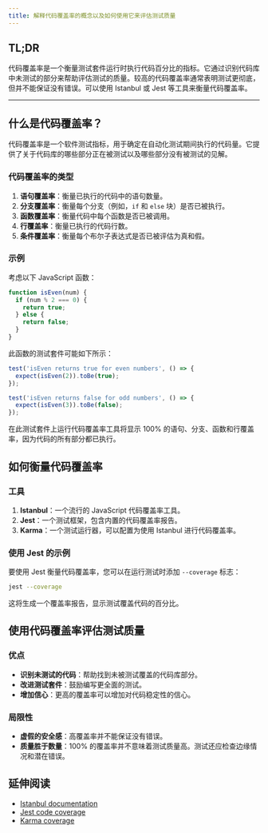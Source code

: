 ```yaml
---
title: 解释代码覆盖率的概念以及如何使用它来评估测试质量
---
```


## TL;DR

代码覆盖率是一个衡量测试套件运行时执行代码百分比的指标。它通过识别代码库中未测试的部分来帮助评估测试的质量。较高的代码覆盖率通常表明测试更彻底，但并不能保证没有错误。可以使用 Istanbul 或 Jest 等工具来衡量代码覆盖率。

***

## 什么是代码覆盖率？

代码覆盖率是一个软件测试指标，用于确定在自动化测试期间执行的代码量。它提供了关于代码库的哪些部分正在被测试以及哪些部分没有被测试的见解。

### 代码覆盖率的类型

1. **语句覆盖率**：衡量已执行的代码中的语句数量。
2. **分支覆盖率**：衡量每个分支（例如，`if` 和 `else` 块）是否已被执行。
3. **函数覆盖率**：衡量代码中每个函数是否已被调用。
4. **行覆盖率**：衡量已执行的代码行数。
5. **条件覆盖率**：衡量每个布尔子表达式是否已被评估为真和假。

### 示例

考虑以下 JavaScript 函数：

```js
function isEven(num) {
  if (num % 2 === 0) {
    return true;
  } else {
    return false;
  }
}
```

此函数的测试套件可能如下所示：

```js
test('isEven returns true for even numbers', () => {
  expect(isEven(2)).toBe(true);
});

test('isEven returns false for odd numbers', () => {
  expect(isEven(3)).toBe(false);
});
```

在此测试套件上运行代码覆盖率工具将显示 100% 的语句、分支、函数和行覆盖率，因为代码的所有部分都已执行。

## 如何衡量代码覆盖率

### 工具

1. **Istanbul**：一个流行的 JavaScript 代码覆盖率工具。
2. **Jest**：一个测试框架，包含内置的代码覆盖率报告。
3. **Karma**：一个测试运行器，可以配置为使用 Istanbul 进行代码覆盖率。

### 使用 Jest 的示例

要使用 Jest 衡量代码覆盖率，您可以在运行测试时添加 `--coverage` 标志：

```bash
jest --coverage
```

这将生成一个覆盖率报告，显示测试覆盖代码的百分比。

## 使用代码覆盖率评估测试质量

### 优点

* **识别未测试的代码**：帮助找到未被测试覆盖的代码库部分。
* **改进测试套件**：鼓励编写更全面的测试。
* **增加信心**：更高的覆盖率可以增加对代码稳定性的信心。

### 局限性

* **虚假的安全感**：高覆盖率并不能保证没有错误。
* **质量胜于数量**：100% 的覆盖率并不意味着测试质量高。测试还应检查边缘情况和潜在错误。

## 延伸阅读

* [Istanbul documentation](https://istanbul.js.org/)
* [Jest code coverage](https://jestjs.io/docs/en/coverage)
* [Karma coverage](https://karma-runner.github.io/6.3/intro/installation.html)
